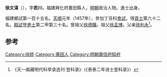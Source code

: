 '''徐文湋'''（{{bd|1424年||？}}），字'''若川'''，福建興化府莆田縣人，[[明朝|明朝]]政治人物。進士出身。

福建鄉試第一百十五名。[[天顺_(明朝)|天順]]元年（1457年），參加丁丑科[[會試|會試]]，得[[貢士|貢士]]第六十二名。[[殿試|殿試]]登[[進士|進士]]第二甲第三十名。曾祖父[[徐德驥|徐德驥]]。祖父[[徐孟博|徐孟博]]。父亲[[徐利永|徐利永]]<ref>《天一阁藏明代科举录选刊·登科录》（《景泰二年进士登科录》）</ref>。

==参考==
{{reflist}}
{{明朝人物小作品}}
{{start box}}
{{s-off}}
{{s-before|[[金銑_(廣信知府)|金銑]]}}
{{s-title|明朝廣信府知府|成化年間}}
{{s-after|[[陳惠|陳惠]]}}
{{end box}}

{{天順元年丁丑科殿試金榜}}

[[Category:徐姓|Category:徐姓]]
[[Category:莆田人|Category:莆田人]]
[[Category:明朝廣信府知府|Category:明朝廣信府知府]]